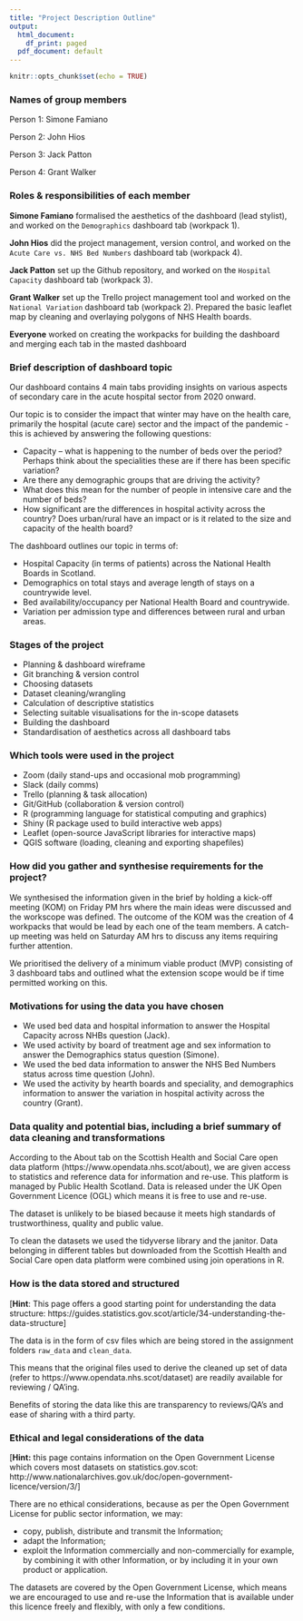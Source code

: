 ```yaml
---
title: "Project Description Outline"
output:
  html_document:
    df_print: paged
  pdf_document: default
---
```


```r
knitr::opts_chunk$set(echo = TRUE)
```

### Names of group members

Person 1: Simone Famiano


Person 2: John Hios


Person 3: Jack Patton


Person 4: Grant Walker

### Roles & responsibilities of each member

**Simone Famiano** formalised the aesthetics of the dashboard (lead stylist), and worked on the `Demographics` dashboard tab (workpack 1).

**John Hios** did the project management, version control, and  worked on the `Acute Care vs. NHS Bed Numbers` dashboard tab (workpack 4).

**Jack Patton** set up the Github repository, and worked on the `Hospital Capacity` dashboard tab (workpack 3).

**Grant Walker** set up the Trello project management tool and worked on the `National Variation` dashboard tab (workpack 2). Prepared the basic leaflet map by cleaning and overlaying polygons of NHS Health boards. 

**Everyone** worked on creating the workpacks for building the dashboard and merging each tab in the masted dashboard

### Brief description of dashboard topic

Our dashboard contains 4 main tabs providing insights on various aspects of secondary care in the acute hospital sector from 2020 onward. 

Our topic is to consider the impact that winter may have on the health care, primarily the hospital (acute care) sector and the impact of the pandemic - this is achieved by answering the following questions:

- Capacity – what is happening to the number of beds over the period? Perhaps think about the specialities these are if there has been specific variation?
- Are there any demographic groups that are driving the activity?
- What does this mean for the number of people in intensive care and the number of beds?
- How significant are the differences in hospital activity across the country? Does urban/rural have an impact or is it related to the size and capacity of the health board?


The dashboard outlines our topic in terms of: 

- Hospital Capacity (in terms of patients) across the National Health Boards in Scotland.
- Demographics on total stays and average length of stays on a countrywide level.
- Bed availability/occupancy per National Health Board and countrywide.
- Variation per admission type and differences between rural and urban areas.

### Stages of the project

* Planning & dashboard wireframe
* Git branching & version control
* Choosing datasets
* Dataset cleaning/wrangling
* Calculation of descriptive statistics
* Selecting suitable visualisations for the in-scope datasets
* Building the dashboard
* Standardisation of aesthetics across all dashboard tabs


### Which tools were used in the project

* Zoom (daily stand-ups and occasional mob programming)
* Slack (daily comms)
* Trello (planning & task allocation)
* Git/GitHub (collaboration & version control)
* R (programming language for statistical computing and graphics)
* Shiny (R package used to build interactive web apps)
* Leaflet (open-source JavaScript libraries for interactive maps)
* QGIS software (loading, cleaning and exporting shapefiles)

### How did you gather and synthesise requirements for the project?

We synthesised the information given in the brief by holding a kick-off meeting (KOM) on Friday PM hrs where the main ideas were discussed and the workscope was defined. The outcome of the KOM was the creation of 4 workpacks that would be lead by each one of the team members. A catch-up meeting was held on Saturday AM hrs to discuss any items requiring further attention.  

We prioritised the delivery of a minimum viable product (MVP) consisting of 3 dashboard tabs and outlined what the extension scope would be if time permitted working on this. 

### Motivations for using the data you have chosen

- We used bed data and hospital information to answer the Hospital Capacity across NHBs question (Jack).
- We used activity by board of treatment age and sex information to answer the Demographics status question (Simone). 
- We used the bed data information to answer the NHS Bed Numbers status across time question (John). 
- We used the activity by hearth boards and speciality, and demographics information to answer the variation in hospital activity across the country (Grant).

### Data quality and potential bias, including a brief summary of data cleaning and transformations

According to the About tab on the Scottish Health and Social Care open data platform (https://www.opendata.nhs.scot/about), we are given access to statistics and reference data for information and re-use. This platform is managed by Public Health Scotland. Data is released under the UK Open Government Licence (OGL) which means it is free to use and re-use.

The dataset is unlikely to be biased because it meets high standards of trustworthiness, quality and public value.

To clean the datasets we used the tidyverse library and the janitor. Data belonging in different tables but downloaded from the Scottish Health and Social Care open data platform were combined using join operations in R.

### How is the data stored and structured

[**Hint**: This page offers a good starting point for understanding the data structure: https://guides.statistics.gov.scot/article/34-understanding-the-data-structure]

The data is in the form of csv files which are being stored in the assignment folders `raw_data` and `clean_data`.

This means that the original files used to derive the cleaned up set of data (refer to https://www.opendata.nhs.scot/dataset) are readily available for reviewing / QA'ing.

Benefits of storing the data like this are transparency to reviews/QA's and ease of sharing with a third party.

### Ethical and legal considerations of the data

[**Hint:** this page contains information on the Open Government License which covers most datasets on statistics.gov.scot: http://www.nationalarchives.gov.uk/doc/open-government-licence/version/3/]

There are no ethical considerations, because as per the Open Government License for public sector information, we may: 

- copy, publish, distribute and transmit the Information;
- adapt the Information;
- exploit the Information commercially and non-commercially for example, by combining it with other Information, or by including it in your own product or application.

The datasets are covered by the Open Government License, which means we are encouraged to use and re-use the Information that is available under this licence freely and flexibly, with only a few conditions.